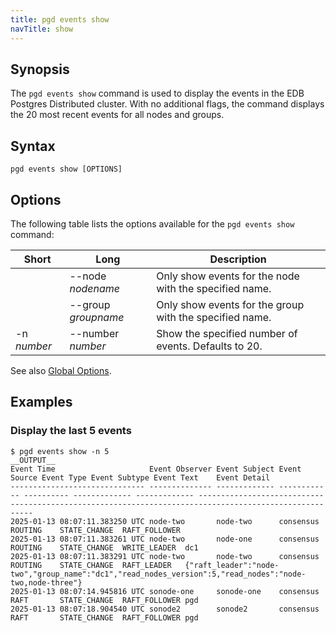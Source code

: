 ```yaml
---
title: pgd events show
navTitle: show
---
```


## Synopsis

The `pgd events show` command is used to display the events in the EDB Postgres Distributed cluster. With no additional flags, the command displays the 20 most recent events for all nodes and groups.

## Syntax

```plaintext
pgd events show [OPTIONS]
```

## Options

The following table lists the options available for the `pgd events show` command:

| Short       | Long                | Description                                             |
|-------------|---------------------|---------------------------------------------------------|
|             | --node _nodename_   | Only show events for the node with the specified name.  |
|             | --group _groupname_ | Only show events for the group with the specified name. |
| -n _number_ | --number _number_   | Show the specified number of events. Defaults to 20.    |

See also [Global Options](/pgd/latest/cli/command_ref/#global-options).

## Examples

### Display the last 5 events

```shell
$ pgd events show -n 5
__OUTPUT__
Event Time                     Event Observer Event Subject Event Source Event Type Event Subtype Event Text    Event Detail
------------------------------ -------------- ------------- ------------ ---------- ------------- ------------- -------------------------------------------------------------------------------------------------------
2025-01-13 08:07:11.383250 UTC node-two       node-two      consensus    ROUTING    STATE_CHANGE  RAFT_FOLLOWER
2025-01-13 08:07:11.383261 UTC node-two       node-one      consensus    ROUTING    STATE_CHANGE  WRITE_LEADER  dc1
2025-01-13 08:07:11.383291 UTC node-two       node-two      consensus    ROUTING    STATE_CHANGE  RAFT_LEADER   {"raft_leader":"node-two","group_name":"dc1","read_nodes_version":5,"read_nodes":"node-two,node-three"}
2025-01-13 08:07:14.945816 UTC sonode-one     sonode-one    consensus    RAFT       STATE_CHANGE  RAFT_FOLLOWER pgd
2025-01-13 08:07:18.904540 UTC sonode2        sonode2       consensus    RAFT       STATE_CHANGE  RAFT_FOLLOWER pgd
```
